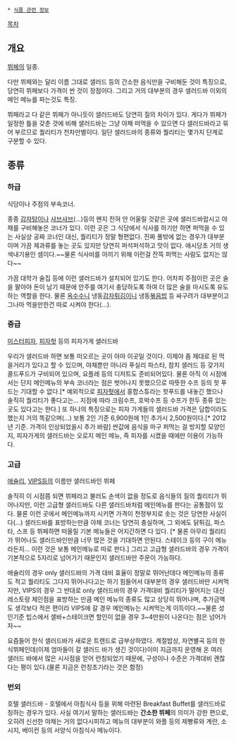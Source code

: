  * [[식품 관련 정보]]

[[목차]]
== 개요 ==
[[뷔페]]의 일종.

다만 뷔페와는 달리 이름 그대로 샐러드 등의 간소한 음식만을 구비해둔 것이 특징으로, 당연히 뷔페보다 가격이 싼 것이 장점이다. 그리고 거의 대부분의 경우 샐러드바 이외의 메인 메뉴를 파는것도 특징.

뷔페라고 다 같은 뷔페가 아니듯이 샐러드바도 당연히 질의 차이가 있다. 게다가 뷔페가 일정한 틀을 갖춘 것에 비해 샐러드바는 그냥 야채 떠먹을 수 있으면 다 샐러드바라고 묶어 부르므로 퀄리티가 천차만별이다. 일단 샐러드바의 종류와 퀄리티는 몇가지 단계로 구분할 수 있다.

== 종류 ==
=== 하급 ===
식당이나 주점의 부속코너.

종종 [[감자탕]]이나 [[샤브샤브]](...)등의 왠지 전혀 안 어울릴 것같은 곳에 샐러드바랍시고 야채를 구비해놓은 코너가 있다. 이런 곳은 그 식당에서 식사를 하기만 하면 퍼먹을 수 있는 사실상 공짜 코너인 대신, 퀄리티가 정말 형편없다. 진짜 풀밖에 없는 경우가 대부분이며 가끔 제과류를 놓는 곳도 있지만 당연히 퍼석퍼석하고 맛이 없다. 애시당초 거의 생색내기용인 셈이다.~~물론 식사비를 아끼기 위해 이런걸 잔뜩 퍼먹는 사람도 없지는 않다~~

가끔 대학가 술집 등에 이런 샐러드바가 설치되어 있기도 한다. 어차피 주점이란 곳은 술을 팔아야 돈이 남기 때문에 안주를 여기서 충당하도록 하여 더 많은 술을 마시도록 유도하는 역할을 한다. 물론 [[옥수수]]니 냉동[[감자튀김]]이니 냉동[[볶음밥]] 등 싸구려가 대부분이고 그나마 먹을만한건 따로 시켜야 한다(...).

=== 중급 ===
[[미스터피자]], [[피자헛]] 등의 피자가게 샐러드바

우리가 샐러드바 하면 보통 떠오르는 곳이 아마 이곳일 것이다. 이제야 좀 제대로 된 먹을거리가 있다고 할 수 있으며, 야채뿐만 아니라 푸실리 파스타, 참치 샐러드 등 갖가지 콜드푸드가 구비되어 있으며, 요플레 등의 디저트도 준비되어있다. 물론 아직 이 시점에서는 단지 메인메뉴의 부속 코너라는 점은 벗어나지 못했으므로 따뜻한 수프 등의 핫 푸드는 기대할 수 없다.[* 예외적으로 [[피자헛]]에서 홍합스튜라는 핫푸드를 내놓긴 했으나 솔직히 퀄리티가 좋다고는... 지점에 따라 크림수프, 호박수프 등 수프가 한두 종류 있는 곳도 있다고는 한다.] 또 하나의 특징으로는 피자 가게들의 샐러드바 가격은 담합이라도 했는지 거의 똑같으며(...) 보통 2인 기준 6,900원에 1인 추가시 2,500원이다.[* 2012년 기준. 가격이 인상되었을시 추가 바람] 싼값에 음식을 마구 퍼먹는 걸 방지할 모양인지, 피자가게의 샐러드바는 오로지 메인 메뉴, 즉 피자를 시켰을 때에만 이용이 가능하다.
=== 고급 ===
[[애슐리]], [[VIPS]]등의 이름만 샐러드바인 뷔페

솔직히 이 시점쯤 되면 뷔페라고 불러도 손색이 없을 정도로 음식들의 질의 퀄리티가 뛰어나지만, 이런 고급형 샐러드바도 다른 샐러드바처럼 메인메뉴를 판다는 공통점이 있다. 물론 이런 곳에서 메인메뉴까지 시키면 가격이 천정부지로 솟는 것은 당연한 사실이다(...) 샐러드바를 표방하는만큼 야채 코너는 당연히 충실하며, 그 외에도 닭튀김, 파스타, 스프 등 뷔페하면 떠올릴 기본 메뉴들은 어지간하면 다 있다. [* 물론 아무리 퀄리티가 뛰어나도 샐러드바인만큼 너무 많은 것을 기대하면 안된다. 스테이크 등의 구이 메뉴라든지... 이런 것은 보통 메인메뉴로 따로 판다.] 그리고 고급형 샐러드바의 경우 가격이 기본적으로 5자리로 넘어가기 때문인지 샐러드바만 주문이 가능하다. 

애슐리의 경우 only 샐러드바의 가격 대비 효율이 정말로 뛰어난데다 메인메뉴의 종류도 적고 퀄리티도 그다지 뛰어나다고는 하기 힘들어서 대부분의 경우 샐러드바만 시켜먹지만, VIPS의 경우 그 반대로 only 샐러드바의 경우 가격대비 퀄리티가 떨어지는 대신 레스토랑 체인점을 표방하는 만큼 메인 메뉴의 종류도 많고 상당히 뛰어나며, 추가금액도 생각보다 적은 편이라 VIPS에 갈 경우 메인메뉴는 시켜먹는게 이득이다.~~물론 성인기준 빕스에서 샐바+스테이크면 할인이 없을 경우 3~4만원이 나온다는 점은 넘어가자~~

요즘들어 한식 샐러드바가 새로운 트렌드로 급부상하였다. 계절밥상, 자연별곡 등의 한식뷔페인데(이제 엄마들이 갈 샐러드 바가 생긴 것이다)이미 지금까지 운영해 온 여러 샐러드 바에서 많은 시사점을 얻어 런칭되었기 때문에, 구성이나 수준은 가격대비 괜찮다는 평이 있다.(물론 지금은 런칭초기라는 것은 함정)

=== 번외 ===
호텔 샐러드바 - 호텔에서 아침식사 등을 위해 마련된 Breakfast Buffet를 샐러드바로 칭하는 경우가 있다. 사실 여기서 말하는 샐러드바는 '''간소한 뷔페'''의 의미가 강한 편으로, 오히려 신선한 야채는 거의 없다시피하고 메뉴의 대부분이 와플 등의 제빵류와 계란, 소시지, 베이컨 등의 서양식 아침식사 메뉴이다. 
